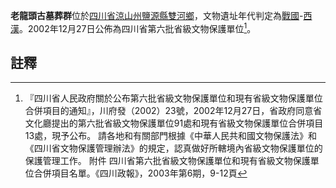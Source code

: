{{msg:四川省文物保護單位
|名稱 = 老龍頭古墓葬群
|編號 = 12
|圖片 = 
|級別 = S6
|分類 = 
|時代 = [[戰國|戰國]]-[[西漢|西漢]]
|地点 = [[四川省|四川省]][[涼山州|涼山州]][[鹽源縣|鹽源縣]][[雙河鄉|雙河鄉]]
|坐標 =
|登錄 = 2002年12月27日
}}
'''老龍頭古墓葬群'''位於[[四川省|四川省]][[涼山州|涼山州]][[鹽源縣|鹽源縣]][[雙河鄉|雙河鄉]]，文物遺址年代判定為[[戰國|戰國]]-[[西漢|西漢]]。2002年12月27日公佈為四川省第六批省級文物保護單位<ref>『四川省人民政府關於公布第六批省級文物保護單位和現有省級文物保護單位合併項目的通知』，川府發（2002）23號，2002年12月27日，省政府同意省文化廳提出的第六批省級文物保護單位91處和現有省級文物保護單位合併項目13處，現予公布。 請各地和有關部門根據《中華人民共和國文物保護法》和《四川省文物保護管理辦法》的規定，認真做好所轄境內省級文物保護單位的保護管理工作。 附件 四川省第六批省級文物保護單位和現有省級文物保護單位合併項目名單。《四川政報》，2003年第6期，9-12頁</ref>。
==註釋==
{{reflist}}
{{文物保護單位小作品}}